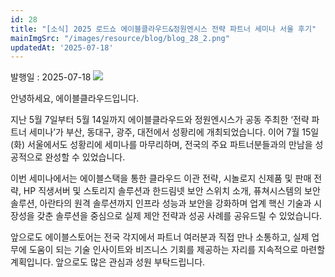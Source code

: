 ```yaml
---
id: 28
title: "[소식] 2025 로드쇼 에이블클라우드&정원엔시스 전략 파트너 세미나 서울 후기"
mainImgSrc: "/images/resource/blog/blog_28_2.png"
updatedAt: '2025-07-18'
---
```



<Title>[소식] 2025 로드쇼 에이블클라우드&정원엔시스 전략 파트너 세미나 서울 후기</Title>
<IssueDate>발행일 : 2025-07-18</IssueDate>

<ImageWrapper>
  <img src='/images/resource/blog/blog_28_1.png' className="m-auto" />
</ImageWrapper>

안녕하세요, 에이블클라우드입니다.

지난 5월 7일부터 5월 14일까지 에이블클라우드와 정원엔시스가 공동 주최한 ‘전략 파트너 세미나’가 부산, 동대구, 광주, 대전에서 성황리에 개최되었습니다. 이어 7월 15일(화) 서울에서도 성황리에 세미나를 마무리하며, 전국의 주요 파트너분들과의 만남을 성공적으로 완성할 수 있었습니다.

​이번 세미나에서는 에이블스택을 통한 클라우드 이관 전략, 시놀로지 신제품 및 판매 전략, HP 직생서버 및 스토리지 솔루션과 한드림넷 보안 스위치 소개, 퓨쳐시스템의 보안 솔루션, 아란타의 원격 솔루션까지 인프라 성능과 보안을 강화하며 업계 핵신 기술과 시장성을 갖춘 솔루션을 중심으로 실제 제안 전략과 성공 사례를 공유드릴 수 있었습니다.

앞으로도 에이블스토어는 전국 각지에서 파트너 여러분과 직접 만나 소통하고, 실제 업무에 도움이 되는 기술 인사이트와 비즈니스 기회를 제공하는 자리를 지속적으로 마련할 계획입니다. 앞으로도 많은 관심과 성원 부탁드립니다. 
